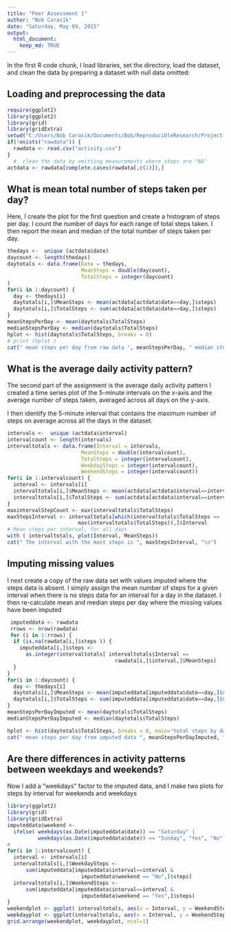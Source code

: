 ```yaml
---
title: "Peer Assessment 1"
author: "Bob Carasik"
date: "Saturday, May 09, 2015"
output: 
  html_document:
    keep_md: TRUE
---
```


In the first R code chunk, I load libraries, set the directory,  load the dataset,
and clean the data by preparing a dataset with null data omitted:

## Loading and preprocessing the data

```r
require(ggplot2)
library(ggplot2)
library(grid)
library(gridExtra)
setwd("C:/Users/Bob Carasik/Documents/Bob/ReproducibleResearch/Project1")
if(!exists("rawdata")) {
  rawdata <- read.csv("activity.csv")
}  
  #  clean the data by omitting measurements where steps are "NA"
actdata <- rawdata[complete.cases(rawdata[,c(1)]),]
```

## What is mean total number of steps taken per day?
Here, I create the plot for the first question and create a histogram of steps per day.  I count the number of days for each range of total steps taken. I then report the mean and median of the total number of steps taken per day.

```r
thedays <-  unique (actdata$date)
daycount <- length(thedays)
daytotals <- data.frame(Date = thedays,
                        MeanSteps = double(daycount), 
                        TotalSteps = integer(daycount)
)
for(i in 1:daycount) {
  day <- thedays[i]
  daytotals[i,]$MeanSteps <- mean(actdata[actdata$date==day,]$steps)
  daytotals[i,]$TotalSteps <- sum(actdata[actdata$date==day,]$steps)
} 
meanStepsPerDay <- mean(daytotals$TotalSteps)
medianStepsPerDay <- median(daytotals$TotalSteps)
hplot <- hist(daytotals$TotalSteps, breaks = 8)
# print (hplot )
cat(" mean steps per day from raw data ", meanStepsPerDay, " median steps per day ", medianStepsPerDay, "\n")
```


## What is the average daily activity pattern?

The second part of the assignment is the average daily activity pattern
I created a time series plot of the 5-minute intervals on the x-axis and the average number of steps taken, averaged across all days on the y-axis.

I then identify the 5-minute interval that contains the maximum number of steps on average across all the days in the dataset. 
```r
intervals <-  unique (actdata$interval)
intervalcount <- length(intervals)
intervaltotals <- data.frame(Interval = intervals,
                        MeanSteps = double(intervalcount), 
                        TotalSteps = integer(intervalcount),
                        WeekdaySteps = integer(intervalcount),
                        WeekendSteps = integer(intervalcount))
for(i in 1:intervalcount) {
  interval <- intervals[i]
  intervaltotals[i,]$MeanSteps <- mean(actdata[actdata$interval==interval,]$steps)
  intervaltotals[i,]$TotalSteps <- sum(actdata[actdata$interval==interval,]$steps)
}
maxintervalStepCount <- max(intervaltotals$TotalSteps)
maxStepsInterval <- intervaltotals[which(intervaltotals$TotalSteps == 
                       max(intervaltotals$TotalSteps)),]$Interval
# Mean steps per interval, for all days
with ( intervaltotals, plot(Interval, MeanSteps))
cat(" The interval with the most steps is ", maxStepsInterval, "\n")
```

## Imputing missing values

I next create a copy of the raw data set with values imputed where the steps data is absent.  I simply assign the mean number of steps for a given interval when there is no steps data for an interval for a day in the dataset.  I then re-calculate mean and median steps per day where the missing values have been imputed

```r
 imputeddata <- rawdata
 rrows <- nrow(rawdata)
 for (i in 1:rrows) {
  if (is.na(rawdata[i,]$steps )) {
    imputeddata[i,]$steps <- 
      as.integer(intervaltotals[ intervaltotals$Interval == 
                                   rawdata[i,]$interval,]$MeanSteps)
  }
}
for(i in 1:daycount) {
  day <- thedays[i]
  daytotals[i,]$MeanSteps <- mean(imputeddata[imputeddata$date==day,]$steps)
  daytotals[i,]$TotalSteps <- sum(imputeddata[imputeddata$date==day,]$steps)
} 
meanStepsPerDayImputed <- mean(daytotals$TotalSteps)
medianStepsPerDayImputed <- median(daytotals$TotalSteps)

hplot <- hist(daytotals$TotalSteps, breaks = 8, main="total steps by day from imputed data")
cat(" mean steps per day from imputed data ", meanStepsPerDayImputed, " median steps per day ", medianStepsPerDayImputed, "\n")
```
## Are there differences in activity patterns between weekdays and weekends?

Now I add a "weekdays" factor to the imputed data, and I make two plots for steps by interval for weekends and weekdays

```r
library(ggplot2)
library(grid)
library(gridExtra)
imputeddata$weekend <- 
  ifelse( weekdays(as.Date(imputeddata$date)) == "Saturday" | 
          weekdays(as.Date(imputeddata$date)) == "Sunday", "Yes", "No")
#
for(i in 1:intervalcount) {
  interval <- intervals[i]
  intervaltotals[i,]$WeekdaySteps <- 
      sum(imputeddata[imputeddata$interval==interval & 
                        imputeddata$weekend == "No",]$steps)
  intervaltotals[i,]$WeekendSteps <- 
      sum(imputeddata[imputeddata$interval==interval & 
                        imputeddata$weekend == "Yes",]$steps)
}
weekendplot <- ggplot( intervaltotals, aes(x = Interval, y = WeekendSteps))    + geom_point() + ggtitle("Weekend steps")
weekdayplot <- ggplot(intervaltotals, aes(x = Interval, y = WeekendSteps))     + geom_point() + ggtitle("Weekday steps")
grid.arrange(weekendplot, weekdayplot, ncol=1)
```
 